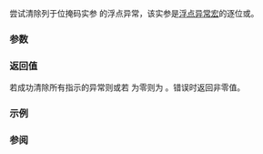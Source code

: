{{cpp/title|feclearexcept}}
{{cpp/numeric/fenv/navbar}}
{{dcl begin}}
{{dcl header | cfenv}}
{{dcl | since=c++11 |
int feclearexcept( int excepts );
}}
{{dcl end}}

尝试清除列于位掩码实参 {{tt|excepts}} 的浮点异常，该实参是[[cpp/numeric/fenv/FE_exceptions|浮点异常宏]]的逐位或。

===参数===
{{par begin}}
{{par | excepts |列出要清理的异常标志的位掩码}}
{{par end}}

===返回值===
若成功清除所有指示的异常则或若 {{tt|excepts}} 为零则为 {{c|0}}。错误时返回非零值。

===示例===
{{include| cpp/numeric/fenv/example1}}

===参阅===
{{dsc begin}}
{{dsc inc | cpp/numeric/fenv/dsc fetestexcept}}
{{dsc see c | c/numeric/fenv/feclearexcept}}
{{dsc end}}

{{langlinks|de|en|es|fr|it|ja|pt|ru}}